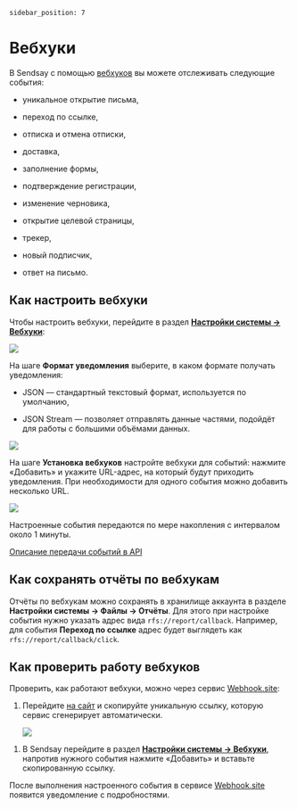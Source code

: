 ```
sidebar_position: 7
```

# Вебхуки&#x20;

В Sendsay с помощью [вебхуков](https://docs.sendsay.ru/getting-started/glossary/#%D0%B2) вы можете отслеживать следующие события:

- уникальное открытие письма,

- переход по ссылке,

- отписка и отмена отписки,

- доставка,

- заполнение формы,

- подтверждение регистрации,

- изменение черновика,

- открытие целевой страницы,

- трекер,

- новый подписчик,

- ответ на письмо.

## Как настроить вебхуки

Чтобы настроить вебхуки, перейдите в раздел [**Настройки системы → Вебхуки**](https://app.sendsay.ru/account/webhooks):&#x20;

![](/img/webhooks.jpg)

На шаге **Формат уведомления** выберите, в каком формате получать уведомления:

- JSON — стандартный текстовый формат, используется по умолчанию,

<!---->

- JSON Stream — позволяет отправлять данные частями, подойдёт для работы с большими объёмами данных.

![](/img/webhook_format.jpg)

На шаге **Установка вебхуков** настройте вебхуки для событий: нажмите «Добавить» и укажите URL-адрес, на который будут приходить уведомления. При необходимости для одного события можно добавить несколько URL.

![](/img/wenhook_add.gif)

Настроенные события передаются по мере накопления с интервалом около 1 минуты.

[Описание передачи событий в API](https://sendsay.ru/api/api.html#Передача-событий-из-системы-клиенту-Callback-WebHook)

## Как сохранять отчёты по вебхукам

Отчёты по вебхукам можно сохранять в хранилище аккаунта в разделе **Настройки системы → Файлы → Отчёты**. Для этого при настройке события нужно указать адрес вида `rfs://report/callback`. Например, для события **Переход по ссылке** адрес будет выглядеть как `rfs://report/callback/click`.&#x20;

## Как проверить работу вебхуков

Проверить, как работают вебхуки, можно через сервис [Webhook.site](https://webhook.site/):

1. Перейдите [на сайт](https://webhook.site/#!/view/200df572-dc14-4165-834e-993058ab8aa8) и скопируйте уникальную ссылку, которую сервис сгенерирует автоматически.

   ![](/img/webhook_site.jpg)

<!---->

1. В Sendsay перейдите в раздел [**Настройки системы → Вебхуки**](https://app.sendsay.ru/account/webhooks), напротив нужного события нажмите «Добавить» и вставьте скопированную ссылку.

После выполнения настроенного события в сервисе [Webhook.site](https://webhook.site/) появится уведомление с подробностями.
